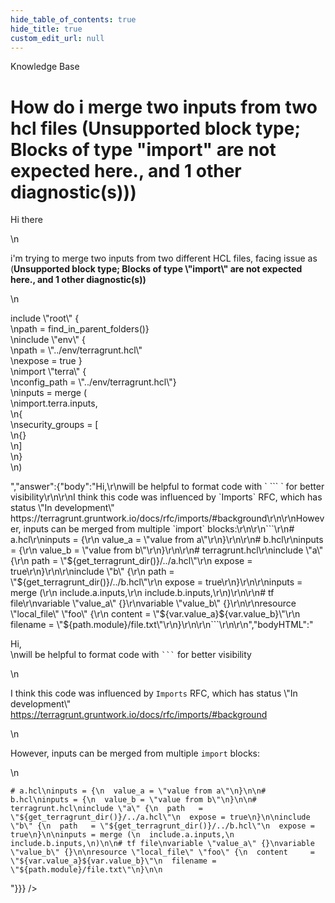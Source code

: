 ```yaml
---
hide_table_of_contents: true
hide_title: true
custom_edit_url: null
---
```



<CenterLayout>
<span class="title">Knowledge Base</span>
<h1>How do i merge two inputs from two hcl files (Unsupported block type; Blocks of type &quot;import&quot; are not expected here., and 1 other diagnostic(s)))</h1>
<GitHub json={{"id":"D_kwDOF8slf84APXRD","number":392,"author":{"login":"skkc2"},"title":"How do i merge two inputs from two hcl files (Unsupported block type; Blocks of type \"import\" are not expected here., and 1 other diagnostic(s)))","body":"Hi there\r\n\r\ni'm trying to merge two inputs from two different HCL files, facing issue as (**Unsupported block type; Blocks of type \"import\" are not expected here., and 1 other diagnostic(s))** \r\n\r\ninclude \"root\" {\r\n  path = find_in_parent_folders()}\r\ninclude \"env\" {\r\n  path   = \"../env/terragrunt.hcl\"\r\n  expose = true }\r\nimport \"terra\" {\r\n  config_path = \"../env/terragrunt.hcl\"}\r\ninputs =  merge (\r\n    import.terra.inputs,\r\n{\r\n  security_groups = [\r\n    {}\r\n  ] \r\n}\r\n)","bodyHTML":"<p dir=\"auto\">Hi there</p>\n<p dir=\"auto\">i'm trying to merge two inputs from two different HCL files, facing issue as (<strong>Unsupported block type; Blocks of type \"import\" are not expected here., and 1 other diagnostic(s))</strong></p>\n<p dir=\"auto\">include \"root\" {<br>\npath = find_in_parent_folders()}<br>\ninclude \"env\" {<br>\npath   = \"../env/terragrunt.hcl\"<br>\nexpose = true }<br>\nimport \"terra\" {<br>\nconfig_path = \"../env/terragrunt.hcl\"}<br>\ninputs =  merge (<br>\nimport.terra.inputs,<br>\n{<br>\nsecurity_groups = [<br>\n{}<br>\n]<br>\n}<br>\n)</p>","answer":{"body":"Hi,\r\nwill be helpful to format code with ` ``` ` for better visibility\r\n\r\nI think this code was influenced by `Imports` RFC, which has status \"In development\" https://terragrunt.gruntwork.io/docs/rfc/imports/#background\r\n\r\nHowever, inputs can be merged from multiple `import` blocks:\r\n\r\n```\r\n# a.hcl\r\ninputs = {\r\n  value_a = \"value from a\"\r\n}\r\n\r\n# b.hcl\r\ninputs = {\r\n  value_b = \"value from b\"\r\n}\r\n\r\n# terragrunt.hcl\r\ninclude \"a\" {\r\n  path   = \"${get_terragrunt_dir()}/../a.hcl\"\r\n  expose = true\r\n}\r\n\r\ninclude \"b\" {\r\n  path   = \"${get_terragrunt_dir()}/../b.hcl\"\r\n  expose = true\r\n}\r\n\r\ninputs = merge (\r\n  include.a.inputs,\r\n  include.b.inputs,\r\n)\r\n\r\n# tf file\r\nvariable \"value_a\" {}\r\nvariable \"value_b\" {}\r\n\r\nresource \"local_file\" \"foo\" {\r\n  content     = \"${var.value_a}${var.value_b}\"\r\n  filename = \"${path.module}/file.txt\"\r\n}\r\n\r\n```\r\n\r\n","bodyHTML":"<p dir=\"auto\">Hi,<br>\nwill be helpful to format code with <code class=\"notranslate\">```</code> for better visibility</p>\n<p dir=\"auto\">I think this code was influenced by <code class=\"notranslate\">Imports</code> RFC, which has status \"In development\" <a href=\"https://terragrunt.gruntwork.io/docs/rfc/imports/#background\" rel=\"nofollow\">https://terragrunt.gruntwork.io/docs/rfc/imports/#background</a></p>\n<p dir=\"auto\">However, inputs can be merged from multiple <code class=\"notranslate\">import</code> blocks:</p>\n<div class=\"snippet-clipboard-content notranslate position-relative overflow-auto\" data-snippet-clipboard-copy-content=\"# a.hcl\ninputs = {\n  value_a = &quot;value from a&quot;\n}\n\n# b.hcl\ninputs = {\n  value_b = &quot;value from b&quot;\n}\n\n# terragrunt.hcl\ninclude &quot;a&quot; {\n  path   = &quot;${get_terragrunt_dir()}/../a.hcl&quot;\n  expose = true\n}\n\ninclude &quot;b&quot; {\n  path   = &quot;${get_terragrunt_dir()}/../b.hcl&quot;\n  expose = true\n}\n\ninputs = merge (\n  include.a.inputs,\n  include.b.inputs,\n)\n\n# tf file\nvariable &quot;value_a&quot; {}\nvariable &quot;value_b&quot; {}\n\nresource &quot;local_file&quot; &quot;foo&quot; {\n  content     = &quot;${var.value_a}${var.value_b}&quot;\n  filename = &quot;${path.module}/file.txt&quot;\n}\n\"><pre class=\"notranslate\"><code># a.hcl\ninputs = {\n  value_a = \"value from a\"\n}\n\n# b.hcl\ninputs = {\n  value_b = \"value from b\"\n}\n\n# terragrunt.hcl\ninclude \"a\" {\n  path   = \"${get_terragrunt_dir()}/../a.hcl\"\n  expose = true\n}\n\ninclude \"b\" {\n  path   = \"${get_terragrunt_dir()}/../b.hcl\"\n  expose = true\n}\n\ninputs = merge (\n  include.a.inputs,\n  include.b.inputs,\n)\n\n# tf file\nvariable \"value_a\" {}\nvariable \"value_b\" {}\n\nresource \"local_file\" \"foo\" {\n  content     = \"${var.value_a}${var.value_b}\"\n  filename = \"${path.module}/file.txt\"\n}\n\n</code></pre></div>"}}} />

</CenterLayout>
  

<!-- ##DOCS-SOURCER-START
{
  "sourcePlugin": "github-discussions",
  "hash": "4ad1676234636c15a730e84671574560"
}
##DOCS-SOURCER-END -->

